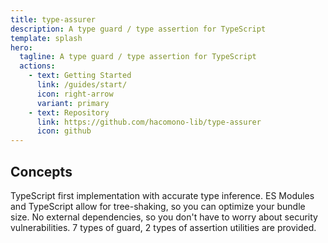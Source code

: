 ```yaml
---
title: type-assurer
description: A type guard / type assertion for TypeScript
template: splash
hero:
  tagline: A type guard / type assertion for TypeScript
  actions:
    - text: Getting Started
      link: /guides/start/
      icon: right-arrow
      variant: primary
    - text: Repository
      link: https://github.com/hacomono-lib/type-assurer
      icon: github
---
```



## Concepts

<CardGrid>
  <Card title="TypeScript-First" icon="approve-check">
    TypeScript first implementation with accurate type inference.
  </Card>

  <Card title="Tree Shaking" icon="approve-check">
    ES Modules and TypeScript allow for tree-shaking, so you can optimize your bundle size.
  </Card>

  <Card title="No External Dependencies" icon="approve-check">
    No external dependencies, so you don't have to worry about security vulnerabilities.
  </Card>

  <Card title="many types of guard utilities" icon="approve-check">
    7 types of guard, 2 types of assertion utilities are provided.
  </Card>
</CardGrid>
